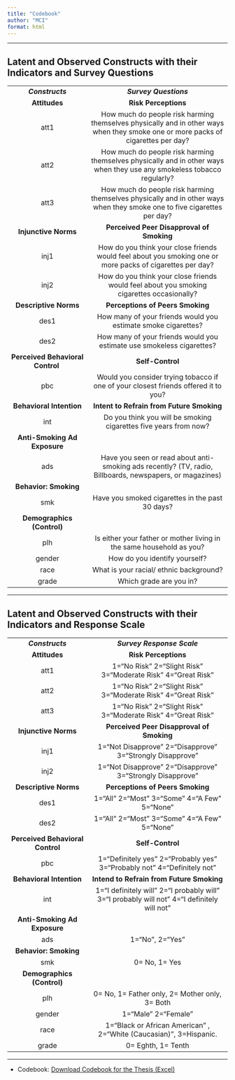 ```yaml
---
title: "Codebook"
author: "MCI"
format: html
---
```


------------------------------------------------------------------------

## Latent and Observed Constructs with their Indicators and Survey Questions

|  |  |
|:------------------------:|:--------------------------------------------:|
| ***Constructs*** | ***Survey Questions*** |
| **Attitudes** | **Risk Perceptions** |
| att1 | How much do people risk harming themselves physically and in other ways when they smoke one or more packs of cigarettes per day? |
| att2 | How much do people risk harming themselves physically and in other ways when they use any smokeless tobacco regularly? |
| att3 | How much do people risk harming themselves physically and in other ways when they smoke one to five cigarettes per day? |
| **Injunctive Norms** | **Perceived Peer Disapproval of Smoking** |
| inj1 | How do you think your close friends would feel about you smoking one or more packs of cigarettes per day? |
| inj2 | How do you think your close friends would feel about you smoking cigarettes occasionally? |
| **Descriptive Norms** | **Perceptions of Peers Smoking** |
| des1 | How many of your friends would you estimate smoke cigarettes? |
| des2 | How many of your friends would you estimate use smokeless cigarettes? |
| **Perceived Behavioral Control**  | **Self-Control** |
| pbc | Would you consider trying tobacco if one of your closest friends offered it to you? |
| **Behavioral Intention** | **Intent to Refrain from Future Smoking** |
| int | Do you think you will be smoking cigarettes five years from now? |
| **Anti-Smoking Ad Exposure** |   |
| ads | Have you seen or read about anti-smoking ads recently? (TV, radio, Billboards, newspapers, or magazines) |
| **Behavior: Smoking** |   |
| smk | Have you smoked cigarettes in the past 30 days? |
| **Demographics (Control)** |   |
| plh | Is either your father or mother living in the same household as you? |
| gender | How do you identify yourself? |
| race | What is your racial/ ethnic background? |
| grade | Which grade are you in? |

------------------------------------------------------------------------

## Latent and Observed Constructs with their Indicators and Response Scale

|  |  |
|:-------------------------:|:--------------------------------------------:|
| ***Constructs*** | ***Survey Response Scale*** |
| **Attitudes** | **Risk Perceptions** |
| att1 | 1="No Risk" 2="Slight Risk" 3="Moderate Risk" 4="Great Risk" |
| att2 | 1="No Risk" 2="Slight Risk" 3="Moderate Risk" 4="Great Risk" |
| att3 | 1="No Risk" 2="Slight Risk" 3="Moderate Risk" 4="Great Risk" |
| **Injunctive Norms** | **Perceived Peer Disapproval of Smoking** |
| inj1 | 1="Not Disapprove" 2="Disapprove" 3="Strongly Disapprove" |
| inj2 | 1="Not Disapprove" 2="Disapprove" 3="Strongly Disapprove" |
| **Descriptive Norms** | **Perceptions of Peers Smoking** |
| des1 | 1="All" 2="Most" 3="Some" 4="A Few" 5="None" |
| des2 | 1="All" 2="Most" 3="Some" 4="A Few" 5="None" |
| **Perceived Behavioral Control** | **Self-Control** |
| pbc | 1="Definitely yes" 2="Probably yes" 3="Probably not" 4="Definitely not" |
| **Behavioral Intention** | **Intend to Refrain from Future Smoking** |
| int | 1="I definitely will" 2="I probably will" 3="I probably will not" 4="I definitely will not" |
| **Anti-Smoking Ad Exposure** |  |
| ads | 1="No", 2="Yes" |
| **Behavior: Smoking** |  |
| smk | 0= No, 1= Yes |
| **Demographics (Control)** |  |
| plh | 0= No, 1= Father only, 2= Mother only, 3= Both |
| gender | 1="Male" 2="Female" |
| race | 1="Black or African American" , 2="White (Caucasian)", 3=Hispanic. |
| grade | 0= Eghth, 1= Tenth |

------------------------------------------------------------------------

-   Codebook: [Download Codebook for the Thesis (Excel)](Codebook_Cigarette.xlsx)
